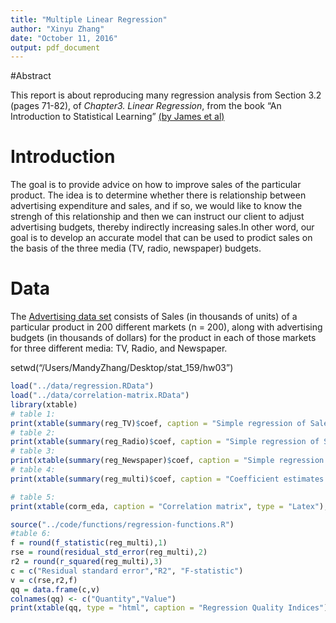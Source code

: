 ```yaml
---
title: "Multiple Linear Regression"
author: "Xinyu Zhang"
date: "October 11, 2016"
output: pdf_document
---
```


#Abstract 

This report is about reproducing many regression analysis from Section 3.2 (pages 71-82), of *Chapter3. Linear Regression*, from the book "An Introduction to Statistical Learning" [(by James et al)](http://www-bcf.usc.edu/~gareth/ISL/)

# Introduction

The goal is to provide advice on how to improve sales of the particular product. The idea is to determine whether there is relationship between advertising expenditure and sales, and if so, we would like to know the strengh of this relationship and then we can instruct our client to adjust advertising budgets, thereby indirectly increasing sales.In other word, our goal is to develop an accurate model that can be used to prodict sales on the basis of the three media (TV, radio, newspaper) budgets.


# Data

The [Advertising data set](http://www-bcf.usc.edu/~gareth/ISL/Advertising.csv) consists of Sales (in thousands of units) of a particular product in 200 different markets (n = 200), along with advertising budgets (in thousands of dollars) for the product in each of those markets for three different media: TV, Radio, and Newspaper.



setwd("/Users/MandyZhang/Desktop/stat_159/hw03")
```r
load("../data/regression.RData")
load("../data/correlation-matrix.RData")
library(xtable)
# table 1:
print(xtable(summary(reg_TV)$coef, caption = "Simple regression of Sales on TV", type = "Latex"),comment = FALSE)
# table 2:
print(xtable(summary(reg_Radio)$coef, caption = "Simple regression of Sales on Radio", type = "Latex"), comment = FALSE)
# table 3:
print(xtable(summary(reg_Newspaper)$coef, caption = "Simple regression of Sales on Newspaper", type = "Latex"), comment = FALSE)
# table 4:
print(xtable(summary(reg_multi)$coef, caption = "Coefficient estimates of the least squares model", type = "Latex"), comment = FALSE)

# table 5:
print(xtable(corm_eda, caption = "Correlation matrix", type = "Latex"), comment = FALSE)

```


```r
source("../code/functions/regression-functions.R")
#table 6: 
f = round(f_statistic(reg_multi),1)
rse = round(residual_std_error(reg_multi),2)
r2 = round(r_squared(reg_multi),3)
c = c("Residual standard error","R2", "F-statistic")
v = c(rse,r2,f)
qq = data.frame(c,v)
colnames(qq) <- c("Quantity","Value")
print(xtable(qq, type = "html", caption = "Regression Quality Indices"),comment = FALSE, include.rownames = FALSE)
```






